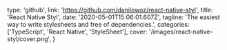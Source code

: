   type: 'github',
  link: 'https://github.com/danilowoz/react-native-styl',
  title: 'React Native Styl',
  date: '2020-05-01T15:06:01.607Z',
  tagline: 'The easiest way to write stylesheets and free of dependencies.',
  categories: ['TypeScript', 'React Native', 'StyleSheet'],
  cover: '/images/react-native-styl/cover.png',
}
